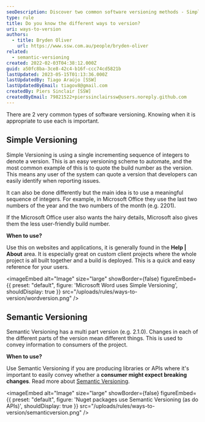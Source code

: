 ```yaml
---
seoDescription: Discover two common software versioning methods - Simple Versioning and Semantic Versioning. Learn when to use each for your project's unique needs.
type: rule
title: Do you know the different ways to version?
uri: ways-to-version
authors:
  - title: Bryden Oliver
    url: https://www.ssw.com.au/people/bryden-oliver
related:
  - semantic-versioning
created: 2022-02-03T04:38:12.000Z
guid: a50fc8ba-3ce8-42c4-b16f-ccc74cd5821b
lastUpdated: 2023-05-15T01:13:36.000Z
lastUpdatedBy: Tiago Araújo [SSW]
lastUpdatedByEmail: tiagov8@gmail.com
createdBy: Piers Sinclair [SSW]
createdByEmail: 79821522+pierssinclairssw@users.noreply.github.com
---
```


There are 2 very common types of software versioning. Knowing when it is appropriate to use each is important.
## Simple Versioning

Simple Versioning is using a single incrementing sequence of integers to denote a version. This is an easy versioning scheme to automate, and the most common example of this is to quote the build number as the version. This means any user of the system can quote a version that developers can easily identify when reporting issues.

It can also be done differently but the main idea is to use a meaningful sequence of integers. For example, in Microsoft Office they use the last two numbers of the year and the two numbers of the month (e.g. 2201).

If the Microsoft Office user also wants the hairy details, Microsoft also gives them the less user-friendly build number.

**When to use?**

Use this on websites and applications, it is generally found in the **Help | About** area. It is especially great on custom client projects where the whole project is all built together and a build is deployed. This is a quick and easy reference for your users.


<imageEmbed
  alt="Image"
  size="large"
  showBorder={false}
  figureEmbed={{
    preset: "default",
    figure: 'Microsoft Word uses Simple Versioning',
    shouldDisplay: true
  }}
  src="/uploads/rules/ways-to-version/wordversion.png"
/>

## Semantic Versioning

Semantic Versioning has a multi part version (e.g. 2.1.0). Changes in each of the different parts of the version mean different things. This is used to convey information to consumers of the project.

**When to use?**

Use Semantic Versioning if you are producing libraries or APIs where it's important to easily convey whether a **consumer might expect breaking changes**.
Read more about [Semantic Versioning](/semantic-versioning).


<imageEmbed
  alt="Image"
  size="large"
  showBorder={false}
  figureEmbed={{
    preset: "default",
    figure: 'Nuget packages use Semantic Versioning (as do APIs)',
    shouldDisplay: true
  }}
  src="/uploads/rules/ways-to-version/semanticversion.png"
/>
